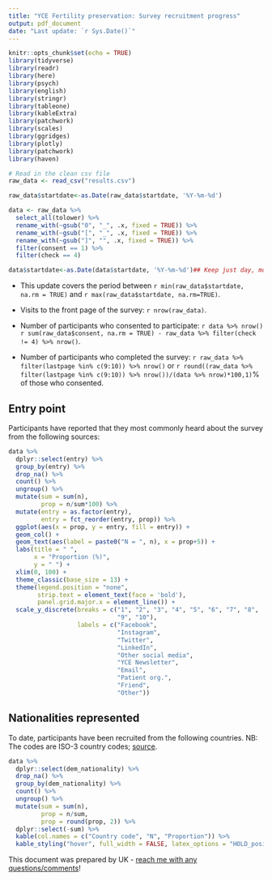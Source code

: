 ```yaml
---
title: "YCE Fertility preservation: Survey recruitment progress"
output: pdf_document
date: "Last update: `r Sys.Date()`"
---
```


```r
knitr::opts_chunk$set(echo = TRUE)
library(tidyverse)
library(readr)
library(here)
library(psych)
library(english)
library(stringr)
library(tableone)
library(kableExtra)
library(patchwork)
library(scales)
library(ggridges)
library(plotly)
library(patchwork)
library(haven)
```

```r
# Read in the clean csv file
raw_data <- read_csv("results.csv")

raw_data$startdate<-as.Date(raw_data$startdate, '%Y-%m-%d')

data <- raw_data %>%
  select_all(tolower) %>%
  rename_with(~gsub("0", "_", .x, fixed = TRUE)) %>%
  rename_with(~gsub("[", "_", .x, fixed = TRUE)) %>%
  rename_with(~gsub("]", "", .x, fixed = TRUE)) %>%
  filter(consent == 1) %>%
  filter(check == 4)

data$startdate<-as.Date(data$startdate, '%Y-%m-%d')## Keep just day, month, year
```

* This update covers the period between `r min(raw_data$startdate, na.rm = TRUE)` and `r max(raw_data$startdate, na.rm=TRUE)`.

* Visits to the front page of the survey: `r nrow(raw_data)`.

* Number of participants who consented to participate: `r data %>% nrow()`
`r sum(raw_data$consent, na.rm = TRUE) - raw_data %>% filter(check != 4) %>% nrow()`.

* Number of participants who completed the survey: `r raw_data %>% filter(lastpage %in% c(9:10)) %>% nrow()` or `r round((raw_data %>% filter(lastpage %in% c(9:10)) %>% nrow())/(data %>% nrow)*100,1)`% of those who consented.

## Entry point

Participants have reported that they most commonly heard about the survey from the following sources:

```r
data %>%
  dplyr::select(entry) %>%
  group_by(entry) %>%
  drop_na() %>%
  count() %>%
  ungroup() %>%
  mutate(sum = sum(n),
         prop = n/sum*100) %>%
  mutate(entry = as.factor(entry),
         entry = fct_reorder(entry, prop)) %>%
  ggplot(aes(x = prop, y = entry, fill = entry)) + 
  geom_col() + 
  geom_text(aes(label = paste0("N = ", n), x = prop+5)) +
  labs(title = " ", 
       x = "Proportion (%)",
       y = " ") + 
  xlim(0, 100) +
  theme_classic(base_size = 13) +
  theme(legend.position = "none",
        strip.text = element_text(face = 'bold'),
        panel.grid.major.x = element_line()) +
  scale_y_discrete(breaks = c("1", "2", "3", "4", "5", "6", "7", "8",
                              "9", "10"),
                   labels = c("Facebook",
                              "Instagram",
                              "Twitter",
                              "LinkedIn",
                              "Other social media",
                              "YCE Newsletter",
                              "Email",
                              "Patient org.",
                              "Friend",
                              "Other"))
```

\newpage 

## Nationalities represented

To date, participants have been recruited from the following countries. NB: The codes are ISO-3 country codes; [source](https://www.iban.com/country-codes).

```r
data %>%
  dplyr::select(dem_nationality) %>%
  drop_na() %>%
  group_by(dem_nationality) %>%
  count() %>%
  ungroup() %>%
  mutate(sum = sum(n),
         prop = n/sum,
         prop = round(prop, 2)) %>%
  dplyr::select(-sum) %>%
  kable(col.names = c("Country code", "N", "Proportion")) %>%
  kable_styling("hover", full_width = FALSE, latex_options = "HOLD_position")
```


This document was prepared by UK - [reach me with any questions/comments](mailto:dr.urska.kosir@gmail.com)!